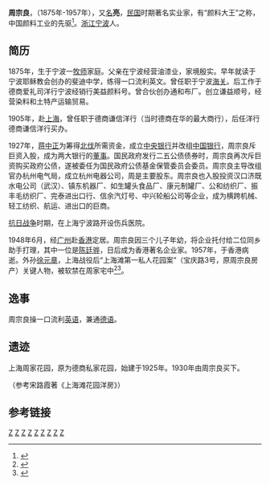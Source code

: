 '''周宗良'''，（1875年-1957年），又[[名|名]]'''亮'''，[[中華民國|民国]]时期著名实业家，有“颜料大王”之称，中国颜料工业的先驱<ref name="上海滩颜料大王">{{cite web |url=http://news.sina.com.cn/c/2004-12-01/15334403135s.shtml |title=老上海滩“颜料大王”周宗良 |publisher=新浪网 |author=作者：苗润华 |date=2004年12月1日 |accessdate=2012年8月25日 |language=zh-hans |archive-date=2016年3月4日 |archive-url=https://web.archive.org/web/20160304112449/http://news.sina.com.cn/c/2004-12-01/15334403135s.shtml |dead-url=no }}</ref>。[[浙江|浙江]][[宁波|宁波]]人。

==简历==

1875年，生于宁波一[[牧师|牧师]]家庭。父亲在宁波经营油漆业，家境殷实。早年就读于宁波耶稣教会创办的斐迪中学，练得一口流利英文。曾任职于宁波[[海关|海关]]。后工作于德商爱礼司洋行宁波经销行美益颜料号。曾合伙创办通和布厂。创立谦益顺号，经营染料和土特产运输贸易。

1905年，赴[[上海|上海]]，曾任职于德商谦信洋行（当时德商在华的最大商行），后任洋行德商谦信洋行买办。

1927年，[[蒋中正|蒋中正]]为筹得[[北伐|北伐]]所需资金，成立[[中央银行|中央银行]]并改组[[中国银行|中国银行]]，周宗良斥巨资入股，成为两大银行的[[董事|董事]]。国民政府发行二五公债债券时，周宗良再次斥巨资购买政府公债，遂被委任为国民政府公债基金保管委员会委员。周宗良主导改组官办杭州电气局，成立杭州电器公司，周是主要股东。周宗良也入股投资汉口济既水电公司（武汉）、镇东机器厂、如生罐头食品厂、康元制罐厂、公和纺织厂、振丰毛纺织厂、完泰进出口行、信余汽灯号、中兴轮船公司等企业，成为横跨机械、轻工纺织、航运、进出口的巨商。

[[抗日战争|抗日战争]]时期，在上海宁波路开设伤兵医院。

1948年6月，经[[广州|广州]]赴[[香港|香港]]定居。周宗良因三个儿子年幼，将企业托付给二位同乡助手打理，其中一位是[[陈廷骅|陈廷骅]]，日后成为香港著名企业家。1957年，于香港病逝。外孙[[徐元章|徐元章]]，上海战役后“上海滩第一私人花园案”（宝庆路3号，原周宗良房产）关键人物，被软禁在周家宅中<ref name="上海滩第一私人花园案">{{cite web|url=http://www.shvilla.com/xw/News_Print.asp?NewsID=4559 |title=悬而未决 "上海滩第一私人花园案"再陷迷局 |publisher=中国新闻网 |author= |date= |accessdate=2012年8月25日 |language=zh-hans}}</ref><ref name="徐元章">{{cite web|url=http://www.shvilla.com/xw/News_Print.asp?NewsID=4559 |title=“颜料大王” 周宗良——外孙徐元章被变相软禁在祖宅中 |publisher=来源：旅游时报 |author=上海近代文献馆 |date=2009-07-21|accessdate=2012年8月25日 |language=zh-hans}}</ref>。

==逸事==
周宗良操一口流利[[英语|英语]]，兼通[[德语|德语]]。

==遗迹==

上海周家花园，原为德商私家花园，始建于1925年。1930年由周宗良买下。

（参考宋路霞著《上海滩花园洋房》）

==参考链接==
{{reflist}}

[[Category:中国商人|Z]]
[[Category:中華民國企業家|Z]]
[[Category:甬帮买办|Z]]
[[Category:宁波人|Z]]
[[Category:宁波裔上海人|Z]]
[[Category:香港宁波人|Z]]
[[Category:宁波商帮|Z]]
[[Category:1875年出生|Z]]
[[Category:1957年逝世|Z]]